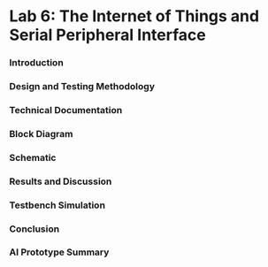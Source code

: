 # Lab 6: The Internet of Things and Serial Peripheral Interface


### Introduction

### Design and Testing Methodology

### Technical Documentation

### Block Diagram

### Schematic

### Results and Discussion

### Testbench Simulation

### Conclusion

### AI Prototype Summary